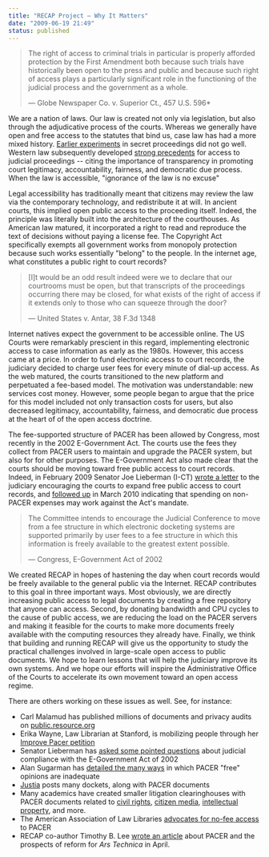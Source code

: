 ```yaml
---
title: "RECAP Project — Why It Matters"
date: "2009-06-19 21:49"
status: published
---
```



<blockquote>
  <p>The right of access to criminal trials in particular is properly
 afforded protection by the First Amendment both because such trials
 have historically been open to the press and public and because such
 right of access plays a particularly significant role in the
 functioning of the judicial process and the government as a whole.</p>
  <footer className="text-gray-400">&mdash; Globe Newspaper Co. v. Superior Ct., 457 U.S. 596*</footer>
</blockquote>

We are a nation of laws. Our law is created not only via legislation,
but also through the adjudicative process of the courts. Whereas we
generally have open and free access to the statutes that bind us, case
law has had a more mixed history. [Earlier
experiments](http://en.wikipedia.org/wiki/Star_Chamber) in secret
proceedings did not go well. Western law subsequently developed [strong
precedents](http://www.oyez.org/cases/1970-1979/1979/1979_79_243) for
access to judicial proceedings -- citing the importance of transparency
in promoting court legitimacy, accountability, fairness, and democratic
due process. When the law is accessible, "ignorance of the law is no
excuse"

Legal accessibility has traditionally meant that citizens may review the
law via the contemporary technology, and redistribute it at will. In
ancient courts, this implied open public access to the proceeding
itself. Indeed, the principle was literally built into the architecture
of the courthouses. As American law matured, it incorporated a right to
read and reproduce the text of decisions without paying a license fee.
The Copyright Act specifically exempts all government works from
monopoly protection because such works essentially "belong" to the
people. In the internet age, what constitutes a public right to court
records?


<blockquote>
  <p> [I]t would be an odd result indeed were we to declare that our
 courtrooms must be open, but that transcripts of the proceedings
 occurring there may be closed, for what exists of the right of access
 if it extends only to those who can squeeze through the door?</p>
  <footer className="text-gray-400">&mdash; United States v. Antar, 38 F.3d 1348</footer>
</blockquote>

Internet natives expect the government to be accessible online. The US
Courts were remarkably prescient in this regard, implementing electronic
access to case information as early as the 1980s. However, this access
came at a price. In order to fund electronic access to court records,
the judiciary decided to charge user fees for every minute of dial-up
access. As the web matured, the courts transitioned to the new platform
and perpetuated a fee-based model. The motivation was understandable:
new services cost money. However, some people began to argue that the
price for this model included not only transaction costs for users, but
also decreased legitimacy, accountability, fairness, and democratic due
process at the heart of of the open access doctrine.

The fee-supported structure of PACER has been allowed by Congress, most
recently in the 2002 E-Government Act. The courts use the fees they
collect from PACER users to maintain and upgrade the PACER system, but
also for for other purposes. The E-Government Act also made clear that
the courts should be moving toward free public access to court records.
Indeed, in February 2009 Senator Joe Lieberman (I-CT) [wrote a
letter](http://managingmiracles.blogspot.com/2009/03/lieberman-letter-on-crs-reports.html)
to the judiciary encouraging the courts to expand free public access to
court records, and [followed
up](http://managingmiracles.blogspot.com/2010/03/e-government-oversight-committee-writes.html)
in March 2010 indicating that spending on non-PACER expenses may work
against the Act's mandate.


<blockquote>
  <p>The Committee intends to encourage the Judicial Conference to move
from a fee structure in which electronic docketing systems are
supported primarily by user fees to a fee structure in which this
information is freely available to the greatest extent possible.</p>
  <footer className="text-gray-400">&mdash; Congress, E-Government Act of 2002</footer>
</blockquote>

We created RECAP in hopes of hastening the day when court records would
be freely available to the general public via the Internet. RECAP
contributes to this goal in three important ways. Most obviously, we are
directly increasing public access to legal documents by creating a free
repository that anyone can access. Second, by donating bandwidth and CPU
cycles to the cause of public access, we are reducing the load on the
PACER servers and making it feasible for the courts to make more
documents freely available with the computing resources they already
have. Finally, we think that building and running RECAP will give us the
opportunity to study the practical challenges involved in large-scale
open access to public documents. We hope to learn lessons that will help
the judiciary improve its own systems. And we hope our efforts will
inspire the Administrative Office of the Courts to accelerate its own
movement toward an open access regime.

There are others working on these issues as well. See, for instance:

-   Carl Malamud has published millions of documents and privacy audits
    on [public.resource.org](http://public.resource.org/uscourts.gov/)
-   Erika Wayne, Law Librarian at Stanford, is mobilizing people through
    her [Improve Pacer
    petition](http://www.thepetitionsite.com/1/improve-PACER)
-   Senator Lieberman has [asked some pointed
    questions](http://hsgac.senate.gov/public/_files/022709courttransparency.pdf)
    about judicial compliance with the E-Government Act of 2002
-   Alan Sugarman has [detailed the many
    ways](http://www.hyperlaw.com/index.html) in which PACER "free"
    opinions are inadequate
-   [Justia](http://cases.justia.com/federal/district-courts/) posts
    many dockets, along with PACER documents
-   Many academics have created smaller litigation clearinghouses with
    PACER documents related to [civil
    rights](http://clearinghouse.wustl.edu/), [citizen
    media](http://www.citmedialaw.org/database), [intellectual
    property](http://lexmachina.stanford.edu/), and more.
-   The American Association of Law Libraries [advocates for no-fee
    access](http://aallwash.wordpress.com/2009/03/02/sen-lieberman-requests-answers-from-the-judicial-conference-on-compliance-with-court-provisions-of-the-e-government-act-of-2002/)
    to PACER
-   RECAP co-author Timothy B. Lee [wrote an
    article](http://arstechnica.com/tech-policy/news/2009/04/case-against-pacer.ars)
    about PACER and the prospects of reform for *Ars Technica* in April.

